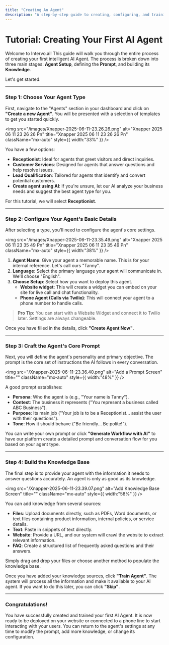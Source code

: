 ```yaml
---
title: "Creating An Agent"
description: "A step-by-step guide to creating, configuring, and training a new AI voice and chat agent in Intervo.ai."
---
```


# Tutorial: Creating Your First AI Agent

Welcome to Intervo.ai\! This guide will walk you through the entire process of creating your first intelligent AI Agent. The process is broken down into three main stages: **Agent Setup**, defining the **Prompt**, and building its **Knowledge**.

Let's get started.

---

### Step 1: Choose Your Agent Type

First, navigate to the "Agents" section in your dashboard and click on **"Create a new Agent"**. You will be presented with a selection of templates to get you started quickly.

<img
  src="/images/Xnapper-2025-06-11-23.26.26.png"
  alt="Xnapper 2025 06 11 23 26 26 Pn"
  title="Xnapper 2025 06 11 23 26 26 Pn"
  className="mx-auto"
  style={{ width:"33%" }}
/>

You have a few options:

- **Receptionist**: Ideal for agents that greet visitors and direct inquiries.
- **Customer Services**: Designed for agents that answer questions and help resolve issues.
- **Lead Qualification**: Tailored for agents that identify and convert potential customers.
- **Create agent using AI**: If you're unsure, let our AI analyze your business needs and suggest the best agent type for you.

For this tutorial, we will select **Receptionist**.

---

### Step 2: Configure Your Agent's Basic Details

After selecting a type, you'll need to configure the agent's core settings.

<img
  src="/images/Xnapper-2025-06-11-23.35.49.png"
  alt="Xnapper 2025 06 11 23 35 49 Pn"
  title="Xnapper 2025 06 11 23 35 49 Pn"
  className="mx-auto"
  style={{ width:"38%" }}
/>

1. **Agent Name**: Give your agent a memorable name. This is for your internal reference. Let's call ours "Tanny".
2. **Language**: Select the primary language your agent will communicate in. We'll choose "English".
3. **Choose Setup**: Select how you want to deploy this agent.
   - **Website widget**: This will create a widget you can embed on your site for live call and chat functionality.
   - **Phone Agent (Calls via Twilio)**: This will connect your agent to a phone number to handle calls.

> **Pro Tip:** You can start with a Website Widget and connect it to Twilio later. Settings are always changeable.

Once you have filled in the details, click **"Create Agent Now"**.

---

### Step 3: Craft the Agent's Core Prompt

Next, you will define the agent's personality and primary objective. The prompt is the core set of instructions the AI follows in every conversation.

<img
  src="/Xnapper-2025-06-11-23.36.40.png"
  alt="Add a Prompt Screen"
  title=""
  className="mx-auto"
  style={{ width:"48%" }}
/>

A good prompt establishes:

- **Persona**: Who the agent is (e.g., "Your name is Tanny").
- **Context**: The business it represents ("You represent a business called ABC Business").
- **Purpose**: Its main job ("Your job is to be a Receptionist... assist the user with their questions").
- **Tone**: How it should behave ("Be friendly... Be polite\!").

You can write your own prompt or click **"Generate Workflow with AI"** to have our platform create a detailed prompt and conversation flow for you based on your agent type.

---

### Step 4: Build the Knowledge Base

The final step is to provide your agent with the information it needs to answer questions accurately. An agent is only as good as its knowledge.

<img
  src="/Xnapper-2025-06-11-23.39.07.png"
  alt="Add Knowledge Base Screen"
  title=""
  className="mx-auto"
  style={{ width:"58%" }}
/>

You can add knowledge from several sources:

- **Files**: Upload documents directly, such as PDFs, Word documents, or text files containing product information, internal policies, or service details.
- **Text**: Paste in snippets of text directly.
- **Website**: Provide a URL, and our system will crawl the website to extract relevant information.
- **FAQ**: Create a structured list of frequently asked questions and their answers.

Simply drag and drop your files or choose another method to populate the knowledge base.

Once you have added your knowledge sources, click **"Train Agent"**. The system will process all the information and make it available to your AI agent. If you want to do this later, you can click **"Skip"**.

---

### Congratulations\!

You have successfully created and trained your first AI Agent. It is now ready to be deployed on your website or connected to a phone line to start interacting with your users. You can return to the agent's settings at any time to modify the prompt, add more knowledge, or change its configuration.